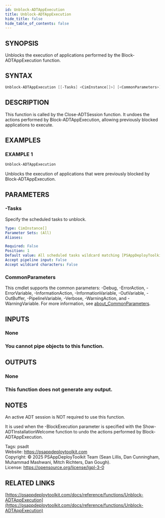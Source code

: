 ```yaml
---
id: Unblock-ADTAppExecution
title: Unblock-ADTAppExecution
hide_title: false
hide_table_of_contents: false
---
```


## SYNOPSIS

Unblocks the execution of applications performed by the Block-ADTAppExecution function.

## SYNTAX

```powershell
Unblock-ADTAppExecution [[-Tasks] <CimInstance[]>] [<CommonParameters>]
```

## DESCRIPTION

This function is called by the Close-ADTSession function.
It undoes the actions performed by Block-ADTAppExecution, allowing previously blocked applications to execute.

## EXAMPLES

### EXAMPLE 1

```powershell
Unblock-ADTAppExecution
```

Unblocks the execution of applications that were previously blocked by Block-ADTAppExecution.

## PARAMETERS

### -Tasks

Specify the scheduled tasks to unblock.

```yaml
Type: CimInstance[]
Parameter Sets: (All)
Aliases:

Required: False
Position: 1
Default value: All scheduled tasks wildcard matching [PSAppDeployToolkit_*_BlockedApps].
Accept pipeline input: False
Accept wildcard characters: False
```

### CommonParameters

This cmdlet supports the common parameters: -Debug, -ErrorAction, -ErrorVariable, -InformationAction, -InformationVariable, -OutVariable, -OutBuffer, -PipelineVariable, -Verbose, -WarningAction, and -WarningVariable. For more information, see [about_CommonParameters](http://go.microsoft.com/fwlink/?LinkID=113216).

## INPUTS

### None

### You cannot pipe objects to this function.
## OUTPUTS

### None

### This function does not generate any output.
## NOTES
An active ADT session is NOT required to use this function.

It is used when the -BlockExecution parameter is specified with the Show-ADTInstallationWelcome function to undo the actions performed by Block-ADTAppExecution.

Tags: psadt<br />
Website: https://psappdeploytoolkit.com<br />
Copyright: © 2025 PSAppDeployToolkit Team (Sean Lillis, Dan Cunningham, Muhammad Mashwani, Mitch Richters, Dan Gough).<br />
License: https://opensource.org/license/lgpl-3-0

## RELATED LINKS

[https://psappdeploytoolkit.com/docs/reference/functions/Unblock-ADTAppExecution](https://psappdeploytoolkit.com/docs/reference/functions/Unblock-ADTAppExecution)
